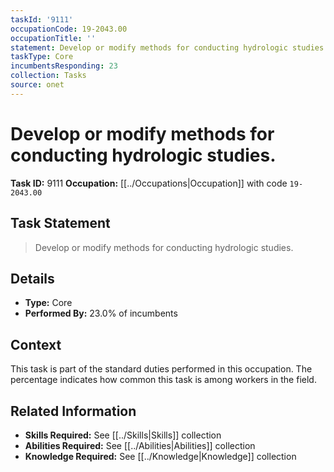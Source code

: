 ```yaml
---
taskId: '9111'
occupationCode: 19-2043.00
occupationTitle: ''
statement: Develop or modify methods for conducting hydrologic studies.
taskType: Core
incumbentsResponding: 23
collection: Tasks
source: onet
---
```

# Develop or modify methods for conducting hydrologic studies.

**Task ID:** 9111
**Occupation:** [[../Occupations|Occupation]] with code `19-2043.00`

## Task Statement

> Develop or modify methods for conducting hydrologic studies.

## Details

- **Type:** Core
- **Performed By:** 23.0% of incumbents

## Context

This task is part of the standard duties performed in this occupation. The percentage indicates how common this task is among workers in the field.

## Related Information

- **Skills Required:** See [[../Skills|Skills]] collection
- **Abilities Required:** See [[../Abilities|Abilities]] collection
- **Knowledge Required:** See [[../Knowledge|Knowledge]] collection
